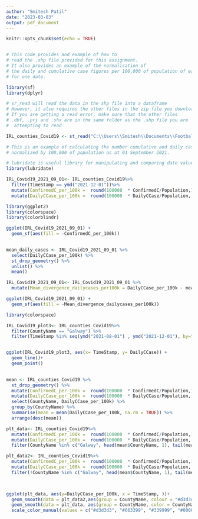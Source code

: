 ```yaml
---
author: "Smitesh Patil"
date: "2023-03-03"
output: pdf_document
---
```


```r
knitr::opts_chunk$set(echo = TRUE)


# This code provides and example of how to 
# read the .shp file provided for this assignment.
# It also provides an example of the normalisation of 
# the daily and cumulative case figures per 100,000 of population of each county
# for one date.

library(sf)
library(dplyr)

# sr_read will read the data in the shp file into a dataframe
# However, it also requires the other files in the zip file you downloaded.
# If you are getting a read error, make sure that the other files
# .dbf, .prj and .shx are in the same folder as the .shp file you are 
#  attempting to read

IRL_counties_Covid19 <- st_read("C:\\Users\\Smitesh\\Documents\\Football Data Analysis\\Data\\Data Visualization\\Assignment 2\\CovidCountyStatisticsIreland_v2.shp", quiet = TRUE)

# This is an example of calculating the number cumulative and daily cases per county 
# normalized by 100,000 of population as at 01 September 2021. 

# lubridate is useful library for manipulating and comparing date values
library(lubridate)

IRL_Covid19_2021_09_01<- IRL_counties_Covid19%>%
  filter(TimeStamp == ymd("2021-12-01"))%>%
  mutate(ConfirmedC_per_100k =  round(100000  * ConfirmedC/Population,1))%>%
  mutate(DailyCCase_per_100k =  round(100000  * DailyCCase/Population, 1))

```

```r
library(ggplot2)
library(colorspace)
library(colorblindr)

ggplot(IRL_Covid19_2021_09_01) +
  geom_sf(aes(fill = -ConfirmedC_per_100k)) 
  
```

```r

mean_daily_cases <- IRL_Covid19_2021_09_01 %>%
  select(DailyCCase_per_100k) %>%
  st_drop_geometry() %>% 
  unlist() %>% 
  mean()

IRL_Covid19_2021_09_01<- IRL_Covid19_2021_09_01 %>% 
  mutate(Mean_divergence_dailycases_per100k = DailyCCase_per_100k - mean_daily_cases)

ggplot(IRL_Covid19_2021_09_01) +
  geom_sf(aes(fill = -Mean_divergence_dailycases_per100k)) 
```

```r
library(colorspace)

IRL_Covid19_plot3<- IRL_counties_Covid19%>%
  filter(CountyName == "Galway") %>%
  filter(TimeStamp %in% seq(ymd("2021-08-01") , ymd("2021-12-01"), by="weeks"))


ggplot(IRL_Covid19_plot3, aes(x= TimeStamp, y= DailyCCase)) +
  geom_line()+
  geom_point()
  
```
```r

mean <- IRL_counties_Covid19 %>%
  st_drop_geometry() %>%
  mutate(ConfirmedC_per_100k =  round(100000  * ConfirmedC/Population,1))%>%
  mutate(DailyCCase_per_100k =  round(100000  * DailyCCase/Population, 1))%>%
  select(CountyName, DailyCCase_per_100k) %>%
  group_by(CountyName) %>%
  summarise(mean = mean(DailyCCase_per_100k, na.rm = TRUE)) %>%
  arrange(desc(mean))

plt_data<- IRL_counties_Covid19%>%
  mutate(ConfirmedC_per_100k =  round(100000  * ConfirmedC/Population,1))%>%
  mutate(DailyCCase_per_100k =  round(100000  * DailyCCase/Population, 1))%>%
  filter(CountyName %in% c("Galway", head(mean$CountyName, 1), tail(mean$CountyName, 1)))

plt_data2<- IRL_counties_Covid19%>%
  mutate(ConfirmedC_per_100k =  round(100000  * ConfirmedC/Population,1))%>%
  mutate(DailyCCase_per_100k =  round(100000  * DailyCCase/Population, 1))%>%
  filter(!CountyName %in% c("Galway", head(mean$CountyName, 1), tail(mean$CountyName, 1)))
  


ggplot(plt_data, aes(y=DailyCCase_per_100k, x = TimeStamp, ))+
  geom_smooth(data = plt_data2,aes(group = CountyName, colour = "#d3d3d3" ), size = 1, alpha = 0.9, na.rm = TRUE, method = "loess", se = FALSE)+
  geom_smooth(data = plt_data, aes(group = CountyName, color = CountyName), size = 0.9, alpha = 0.8, na.rm = TRUE, method = "loess", se = FALSE)+
  scale_color_manual(values = c("#d3d3d3", "#663399", "#339999", "#000066"), labels = c("Others", "Galway", "Monaghan", "Wicklow"))
  
```

